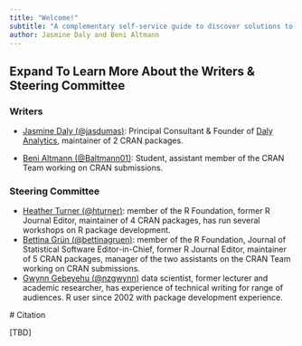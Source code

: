 ```yaml
---
title: "Welcome!"
subtitle: "A complementary self-service guide to discover solutions to common CRAN submission issues"
author: Jasmine Daly and Beni Altmann
---
```


<!-- add intro paragraph and hex sticker --> 




::: {.callout-tip collapse="true"}
## Expand To Learn More About the Writers & Steering Committee 

### Writers

- [Jasmine Daly (@jasdumas)](https://github.com/jasdumas): Principal Consultant & Founder of [Daly Analytics](https://dalyanalytics.com/), maintainer of 2 CRAN packages.

- [Beni Altmann (@Baltmann01)](https://github.com/Baltmann01): Student, assistant member of the CRAN Team working on CRAN submissions. 

### Steering Committee 

- [Heather Turner (@hturner)](https://github.com/hturner): member of the R Foundation, former R Journal Editor, maintainer of 4 CRAN packages, has run several workshops on R package development.
 - [Bettina Grün (@bettinagruen)](https://github.com/bettinagruen): member of the R Foundation, Journal of Statistical Software Editor-in-Chief, former R Journal Editor, maintainer of 5 CRAN packages, manager of the two assistants on the CRAN Team working on CRAN submissions.
 - [Gwynn Gebeyehu (@nzgwynn)](https://github.com/nzgwynn) data scientist, former lecturer and academic researcher, has experience of technical writing for range of audiences. R user since 2002 with package development experience.
 


:::


 # Citation

[TBD]